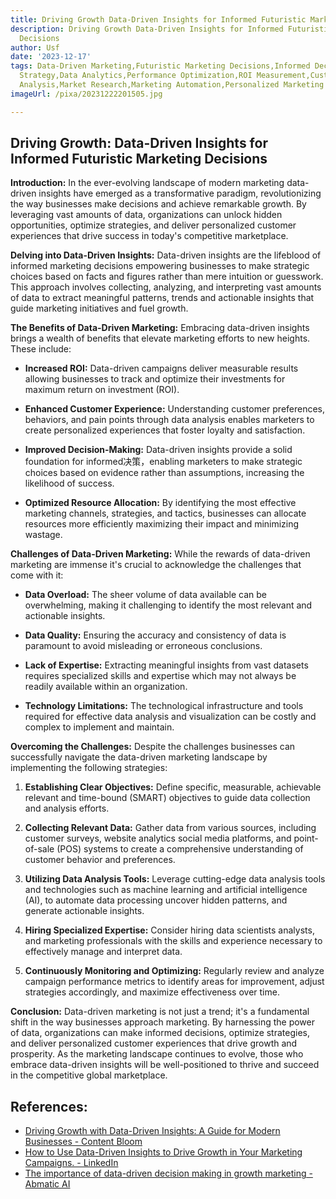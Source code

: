```yaml
---
title: Driving Growth Data-Driven Insights for Informed Futuristic Marketing Decisions
description: Driving Growth Data-Driven Insights for Informed Futuristic Marketing
  Decisions
author: Usf
date: '2023-12-17'
tags: Data-Driven Marketing,Futuristic Marketing Decisions,Informed Decision Making,Growth
  Strategy,Data Analytics,Performance Optimization,ROI Measurement,Customer Behavior
  Analysis,Market Research,Marketing Automation,Personalized Marketing
imageUrl: /pixa/20231222201505.jpg

---
```

## Driving Growth: Data-Driven Insights for Informed Futuristic Marketing Decisions

**Introduction:**
In the ever-evolving landscape of modern marketing data-driven insights have emerged  as a transformative paradigm, revolutionizing  the way businesses make decisions  and achieve remarkable growth. By leveraging vast amounts of data,  organizations can unlock hidden opportunities, optimize strategies, and deliver personalized customer experiences that drive success in today's competitive marketplace.

**Delving into Data-Driven  Insights:**
Data-driven insights are the lifeblood  of informed marketing decisions empowering businesses to make strategic choices based on facts  and figures rather than mere intuition or guesswork. This approach involves collecting, analyzing, and interpreting  vast amounts of data to extract meaningful  patterns, trends and actionable insights that guide  marketing initiatives and fuel growth.

**The Benefits of Data-Driven Marketing:**
Embracing data-driven insights brings a wealth of benefits that elevate marketing efforts to new heights. These include:

- **Increased ROI:** Data-driven campaigns deliver measurable results allowing businesses to  track and optimize their investments for maximum return on investment  (ROI).

- **Enhanced Customer Experience:** Understanding customer preferences,  behaviors, and pain  points through data analysis enables  marketers to create personalized experiences that foster loyalty and satisfaction.

- **Improved Decision-Making:** Data-driven insights provide a  solid foundation for informed决策，enabling marketers to  make strategic choices based on evidence rather than assumptions, increasing the  likelihood of success.

- **Optimized Resource Allocation:** By identifying the most effective marketing channels, strategies, and tactics, businesses can allocate resources more efficiently maximizing  their impact and minimizing wastage.

**Challenges of Data-Driven Marketing:**
While the rewards of data-driven marketing are immense it's crucial to acknowledge the challenges that come with it:

- **Data Overload:** The sheer volume of data available can be  overwhelming,  making it challenging to identify the most relevant and  actionable  insights.

- **Data Quality:** Ensuring the accuracy and  consistency of data is paramount to avoid misleading  or erroneous conclusions.

- **Lack of  Expertise:** Extracting meaningful insights from vast datasets requires specialized skills and expertise which may not always  be readily available within an organization.

- **Technology Limitations:** The technological infrastructure and tools required  for effective data  analysis and visualization can be costly and  complex to implement and maintain.

**Overcoming the Challenges:**
Despite the  challenges businesses  can successfully navigate the data-driven marketing landscape by implementing the following strategies:

1. **Establishing Clear Objectives:** Define specific, measurable, achievable relevant and time-bound (SMART) objectives to guide data collection and analysis efforts.

2.  **Collecting Relevant Data:** Gather data  from various sources, including customer surveys, website analytics social media platforms, and point-of-sale (POS) systems  to create a  comprehensive understanding of customer behavior and preferences.

3. **Utilizing Data  Analysis  Tools:** Leverage cutting-edge data analysis tools and technologies such as machine learning  and artificial intelligence (AI), to  automate data processing  uncover hidden patterns, and generate actionable  insights.

4. **Hiring Specialized Expertise:** Consider hiring data scientists analysts, and  marketing professionals with the skills and  experience necessary to effectively manage and  interpret data.

5. **Continuously Monitoring and Optimizing:** Regularly review and analyze campaign performance metrics to identify areas for improvement, adjust strategies  accordingly, and  maximize effectiveness over time.

**Conclusion:**
Data-driven marketing is not just a trend; it's a fundamental shift in the way businesses  approach marketing. By harnessing the power of data, organizations can make informed decisions, optimize  strategies, and deliver  personalized customer experiences that drive growth and prosperity. As the  marketing landscape  continues to evolve, those who embrace  data-driven insights will be well-positioned to thrive and succeed in the competitive  global marketplace.

## References:
- [Driving Growth with Data-Driven Insights: A Guide for Modern Businesses - Content Bloom](https://www.contentbloom.com/blog/driving-growth-with-data-driven-insights-a-guide-for-modern-businesses/)
- [How to Use Data-Driven Insights to Drive Growth in Your Marketing Campaigns. - LinkedIn](https://www.linkedin.com/pulse/how-use-data-driven-insights-drive-growth-your-marketing-joshi)
- [The importance of data-driven decision making in growth marketing - Abmatic AI](https://abmatic.ai/blog/importance-of-data-driven-decision-making-in-growth-marketing)
